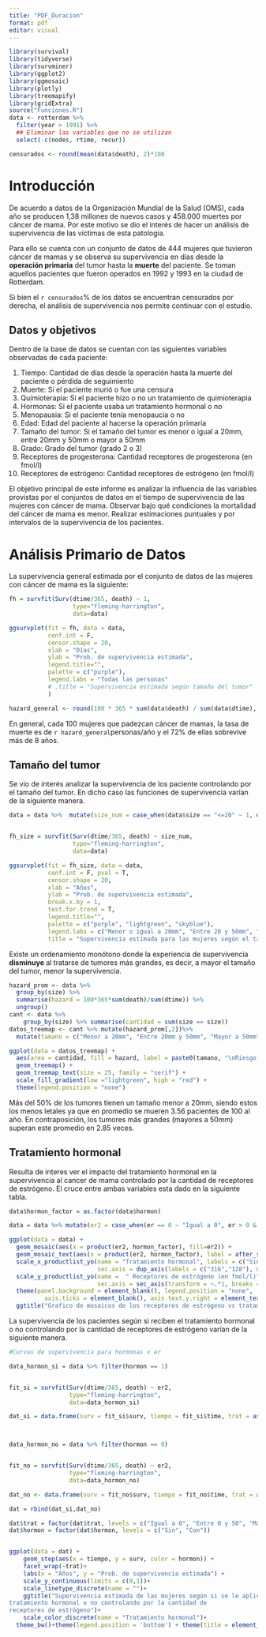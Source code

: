 ---
title: "PDF_Duracion"
format: pdf
editor: visual
---

```{r, echo=FALSE, message=FALSE, error=FALSE, warning=FALSE}
library(survival)
library(tidyverse)
library(survminer)
library(ggplot2)
library(ggmosaic)
library(plotly)
library(treemapify)
library(gridExtra)
source("Funciones.R")
data <- rotterdam %>%
  filter(year > 1991) %>%
  ## Eliminar las variables que no se utilizan
  select(-c(nodes, rtime, recur))

censurados <- round(mean(data$death), 2)*100
```

# Introducción

De acuerdo a datos de la Organización Mundial de la Salud (OMS), cada año se producen 1,38 millones de nuevos casos y 458.000 muertes por cáncer de mama. Por este motivo se dio el interés de hacer un análisis de supervivencia de las víctimas de esta patología.

Para ello se cuenta con un conjunto de datos de 444 mujeres que tuvieron cáncer de mamas y se observa su supervivencia en días desde la **operación primaria** del tumor hasta la **muerte** del paciente. Se toman aquellos pacientes que fueron operados en 1992 y 1993 en la ciudad de Rotterdam.

Si bien el `r censurados`% de los datos se encuentran censurados por derecha, el análisis de supervivencia nos permite continuar con el estudio.

## Datos y objetivos

Dentro de la base de datos se cuentan con las siguientes variables observadas de cada paciente:

1.  Tiempo: Cantidad de días desde la operación hasta la muerte del paciente o pérdida de seguimiento
2.  Muerte: Si el paciente murió o fue una censura
3.  Quimioterapia: Si el paciente hizo o no un tratamiento de quimioterapia
4.  Hormonas: Si el paciente usaba un tratamiento hormonal o no
5.  Menopausia: Si el paciente tenía menopaucia o no
6.  Edad: Edad del paciente al hacerse la operación primaria
7.  Tamaño del tumor: Si el tamaño del tumor es menor o igual a 20mm, entre 20mm y 50mm o mayor a 50mm
8.  Grado: Grado del tumor (grado 2 o 3)
9.  Receptores de progesterona: Cantidad receptores de progesterona (en fmol/l)
10. Receptores de estrógeno: Cantidad receptores de estrógeno (en fmol/l)

El objetivo principal de este informe es analizar la influencia de las variables provistas por el conjuntos de datos en el tiempo de supervivencia de las mujeres con cáncer de mama. Observar bajo qué condiciones la mortalidad del cáncer de mama es menor. Realizar estimaciones puntuales y por intervalos de la supervivencia de los pacientes.

# Análisis Primario de Datos

La supervivencia general estimada por el conjunto de datos de las mujeres con cáncer de mama es la siguiente:

```{r, echo = FALSE, fig.cap = "Supervivencia estimada de las mujeres con cáncer de mama"}
fh = survfit(Surv(dtime/365, death) ~ 1, 
                  type="fleming-harrington", 
                  data=data)

ggsurvplot(fit = fh, data = data,
           conf.int = F,
           censor.shape = 20, 
           xlab = "Días", 
           ylab = "Prob. de supervivencia estimada",
           legend.title="",
           palette = c("purple"),
           legend.labs = "Todas las personas"
           # ,title = "Supervivencia estimada según tamaño del tumor"
           )

hazard_general <- round(100 * 365 * sum(data$death) / sum(data$dtime), 2)
```

En general, cada 100 mujeres que padezcan cáncer de mamas, la tasa de muerte es de `r hazard_general`personas/año y el 72% de ellas sobrevive más de 8 años.

## Tamaño del tumor

Se vio de interés analizar la supervivencia de los paciente controlando por el tamaño del tumor. En dicho caso las funciones de supervivencia varían de la siguiente manera.

```{r, echo = FALSE}
data = data %>%  mutate(size_num = case_when(data$size == "<=20" ~ 1, data$size == "20-50" ~ 2, data$size == ">50" ~ 3)) 


fh_size = survfit(Surv(dtime/365, death) ~ size_num, 
                  type="fleming-harrington", 
                  data=data)

ggsurvplot(fit = fh_size, data = data,
           conf.int = F, pval = T,
           censor.shape = 20, 
           xlab = "Años", 
           ylab = "Prob. de supervivencia estimada",
           break.x.by = 1,
           test.for.trend = T,
           legend.title="",
           palette = c("purple", "lightgreen", "skyblue"),
           legend.labs = c("Menor o igual a 20mm", "Entre 20 y 50mm", "Mayor a 50mm"),
           title = "Supervivencia estimada para las mujeres según el tamaño del tumor")
```

Existe un ordenamiento monótono donde la experiencia de supervivencia **disminuye** al tratarse de tumores más grandes, es decir, a mayor el tamaño del tumor, menor la supervivencia.

```{r, fig.height=4, fig.width=14, echo = FALSE}

hazard_prom <- data %>% 
  group_by(size) %>% 
  summarise(hazard = 100*365*sum(death)/sum(dtime)) %>% 
  ungroup()
cant <- data %>% 
    group_by(size) %>% summarise(cantidad = sum(size == size))
datos_treemap <- cant %>% mutate(hazard_prom[,2])%>%
  mutate(tamano = c("Menor a 20mm", "Entre 20mm y 50mm", "Mayor a 50mm")) %>% mutate(trunks = c(2621.42, 2419.36, 1740.73))

ggplot(data = datos_treemap) +
  aes(area = cantidad, fill = hazard, label = paste0(tamano, "\nRiesgo = ", round(hazard, 2), "    100 personas/año" ,"\nMedia truncada = ", round(trunks/365, 2), " años")) +
  geom_treemap() + 
  geom_treemap_text(size = 25, family = "serif") +
  scale_fill_gradient(low ="lightgreen", high = "red") +
  theme(legend.position = "none") 
```

Más del 50% de los tumores tienen un tamaño menor a 20mm, siendo estos los menos letales ya que en promedio se mueren 3.56 pacientes de 100 al año. En contraposición, los tumores más grandes (mayores a 50mm) superan este promedio en 2.85 veces.

## Tratamiento hormonal
 
Resulta de interes ver el impacto del tratamiento hormonal en la supervivencia al cancer de mama controlado por la cantidad de receptores de estrógeno. El cruce entre ambas variables esta dado en la siguiente tabla.

```{r, fig.height= 5, fig.width=14, echo = FALSE, warning = FALSE, error=FALSE}
data$hormon_factor = as.factor(data$hormon)

data = data %>% mutate(er2 = case_when(er == 0 ~ "Igual a 0", er > 0 & er <=50 ~ "Entre 0 y 50", er > 50 ~ "Mayor a 50"))

ggplot(data = data) +
  geom_mosaic(aes(x = product(er2, hormon_factor), fill=er2)) +
  geom_mosaic_text(aes(x = product(er2, hormon_factor), label = after_stat(.wt)), size=6) +
  scale_x_productlist_yo(name = "Tratamiento hormonal", labels = c("Sin", "Con"), position = "top", 
                         sec.axis = dup_axis(labels = c("316","128"), name = "")) +
  scale_y_productlist_yo(name =  " Receptores de estrógeno (en fmol/l)", labels = c("Igual a 0", "Entre 0 y 50", "Mayor a 50"), 
                         sec.axis = sec_axis(transform = ~.*1, breaks = c(0.2,.45,.8), labels = c("149","88","207"), name = "")) +
  theme(panel.background = element_blank(), legend.position = "none", 
          axis.ticks = element_blank(), axis.text.y.right = element_text(vjust = 2, size = 17),axis.text.x.bottom = element_text(size = 17), axis.text = element_text(size = 17), axis.title = element_text(size = 17), title = element_text(size = 17), axis.text.y.left = element_text(size = 17)) + 
  ggtitle("Grafico de mosaicos de los receptores de estrógeno vs tratamiento hormonal") 

```

La supervivencia de los pacientes según si reciben el tratamiento hormonal o no controlando por la cantidad de receptores de estrógeno varían de la siguiente manera.


```{r, echo=FALSE}
#Curvas de supervivencia para hormonas x er

data_hormon_si = data %>% filter(hormon == 1)


fit_si = survfit(Surv(dtime/365, death) ~ er2, 
                 type="fleming-harrington", 
                 data=data_hormon_si)

dat_si = data.frame(surv = fit_si$surv, tiempo = fit_si$time, trat = as.factor(c(rep("Igual a 0",fit_si$strata[1]), rep("Entre 0 y 50",fit_si$strata[2]), rep("Mayor a 50",fit_si$strata[3]))), hormon = "Con")



data_hormon_no = data %>% filter(hormon == 0)


fit_no = survfit(Surv(dtime/365, death) ~ er2, 
                 type="fleming-harrington", 
                 data=data_hormon_no)

dat_no <- data.frame(surv = fit_no$surv, tiempo = fit_no$time, trat = as.factor(c(rep("Igual a 0",fit_no$strata[1]), rep("Entre 0 y 50",fit_no$strata[2]), rep("Mayor a 50",fit_no$strata[3]))),hormon = "Sin")

dat = rbind(dat_si,dat_no)

dat$trat = factor(dat$trat, levels = c("Igual a 0", "Entre 0 y 50", "Mayor a 50"))
dat$hormon = factor(dat$hormon, levels = c("Sin", "Con"))


ggplot(data = dat) +
    geom_step(aes(x = tiempo, y = surv, color = hormon)) +
    facet_wrap(~trat)+
    labs(x = "Años", y = "Prob. de supervivencia estimada") +
    scale_y_continuous(limits = c(0,1))+
    scale_linetype_discrete(name = "")+
    ggtitle("Supervivencia estimada de las mujeres según si se le aplicó el
tratamiento hormonal o no controlando por la cantidad de 
receptores de estrógeno")+
    scale_color_discrete(name = "Tratamiento hormonal")+
  theme_bw()+theme(legend.position = 'bottom') + theme(title = element_text(size = 10))





```
